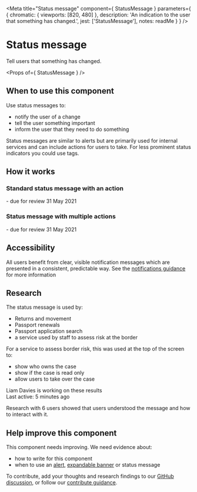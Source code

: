 
<Meta
  title="Status message"
  component={ StatusMessage }
  parameters={ {
    chromatic: { viewports: [820, 480] },
    description: 'An indication to the user that something has changed.',
    jest: ['StatusMessage'],
    notes: readMe
  } }
/>

# Status message

Tell users that something has changed.

<Preview withToolbar>
  <Story name="StatusMessage">
    <StatusMessage status="On hold" />
  </Story>
</Preview>

<Props of={ StatusMessage } />

## When to use this component
Use status messages to:

  - notify the user of a change
  - tell the user something important
  - inform the user that they need to do something

Status messages are similar to alerts but are primarily used for internal services and can include actions for users to take.
For less prominent status indicators you could use tags.

## How it works
### Standard status message with an action

<Preview>
  <Story name="Standard">
    <StatusMessage status="On hold" actions={[{ href: '#', text: 'Review' }]}>
      - due for review 31 May 2021
    </StatusMessage>
  </Story>
</Preview>

### Status message with multiple actions

<Preview>
  <Story name="MultipleActions">
    <StatusMessage status="On hold" actions={[
      { href: '#', text: 'Review' },
      { href: '#', text: 'Extend hold' }
    ]}>
      - due for review 31 May 2021
    </StatusMessage>
  </Story>
</Preview>

## Accessibility
All users benefit from clear, visible notification messages which are presented in a consistent, predictable way. See the <a href="/accessibility/notifications">notifications guidance</a> for more information

## Research
The status message is used by:

  - Returns and movement
  - Passport renewals
  - Passport application search
  - a service used by staff to assess risk at the border

For a service to assess border risk, this was used at the top of the screen to:

- show who owns the case
- show if the case is read only
- allow users to take over the case

<Preview>
  <Story name="ExampleFromIntenalService">
    <StatusMessage status="Read only" actions={[
      { href: '#', text: 'Take over' }
    ]}>
      Liam Davies is working on these results<br />
      Last active: 5 minutes ago
    </StatusMessage>
  </Story>
</Preview>

Research with 6 users showed that users understood the message and how to interact with it.

## Help improve this component

This component needs improving. We need evidence about:

- how to write for this component
- when to use an [alert](/components?name=Alert), [expandable banner](/components?name=Expandable%20banner) or status message

To contribute, add your thoughts and research findings to our [GitHub discussion](https://github.com/UKHomeOffice/design-system/discussions/419), or follow our [contribute guidance](/get-involved).
